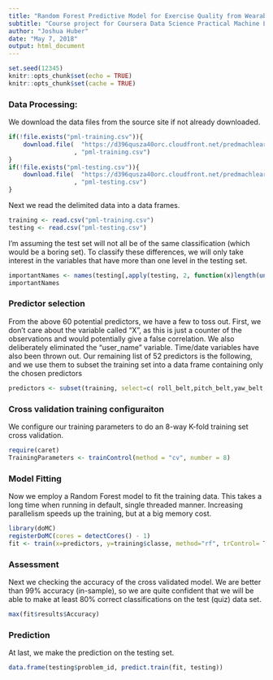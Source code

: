 ```yaml
---
title: "Random Forest Predictive Model for Exercise Quality from Wearable Technology Telemetry"
subtitle: "Course project for Coursera Data Science Practical Machine Learning Course"
author: "Joshua Huber"
date: "May 7, 2018"
output: html_document
---
```


```r
set.seed(12345)
knitr::opts_chunk$set(echo = TRUE)
knitr::opts_chunk$set(cache = TRUE)
```

### Data Processing:
We download the data files from the source site if not already downloaded.
```r
if(!file.exists("pml-training.csv")){
    download.file(  "https://d396qusza40orc.cloudfront.net/predmachlearn/pml-training.csv"
                  , "pml-training.csv")
}
if(!file.exists("pml-testing.csv")){
    download.file(  "https://d396qusza40orc.cloudfront.net/predmachlearn/pml-testing.csv"
                  , "pml-testing.csv")
}
```
Next we read the delimited data into a data frames.
```r
training <- read.csv("pml-training.csv")
testing <- read.csv("pml-testing.csv")
```
I'm assuming the test set will not all be of the same classification (which would be a boring set).  To classify these differences, we will only take interest in the variables that have more than one level in the testing set.
```r
importantNames <- names(testing[,apply(testing, 2, function(x)length(unique(x))) > 1])
importantNames
```
### Predictor selection
From the above 60 potential predictors, we have a few to toss out.  First, we don't care about the variable called "X", as this is just a counter of the observations and would potentially give a false correlation. We also deliberately eliminated the "user_name" variable.  Time/date variables have also been thrown out.  Our remaining list of 52 predictors is the following, and we use them to subset the training set into a data frame containing only the chosen predictors 
```r
predictors <- subset(training, select=c( roll_belt,pitch_belt,yaw_belt,total_accel_belt,gyros_belt_x,gyros_belt_y,gyros_belt_z,accel_belt_x,accel_belt_y,accel_belt_z,magnet_belt_x,magnet_belt_y,magnet_belt_z,roll_arm,pitch_arm,yaw_arm,total_accel_arm,gyros_arm_x,gyros_arm_y,gyros_arm_z,accel_arm_x,accel_arm_y,accel_arm_z,magnet_arm_x,magnet_arm_y,magnet_arm_z,roll_dumbbell,pitch_dumbbell,yaw_dumbbell,total_accel_dumbbell,gyros_dumbbell_x,gyros_dumbbell_y,gyros_dumbbell_z,accel_dumbbell_x,accel_dumbbell_y,accel_dumbbell_z,magnet_dumbbell_x,magnet_dumbbell_y,magnet_dumbbell_z,roll_forearm,pitch_forearm,yaw_forearm,total_accel_forearm,gyros_forearm_x,gyros_forearm_y,gyros_forearm_z,accel_forearm_x,accel_forearm_y,accel_forearm_z,magnet_forearm_x,magnet_forearm_y,magnet_forearm_z))
```
### Cross validation training configuraiton
We configure our training parameters to do an 8-way K-fold training set cross validation.
```r
require(caret)
TrainingParameters <- trainControl(method = "cv", number = 8)
```
### Model Fitting
Now we employ a Random Forest model to fit the training data.  This takes a long time when running in default, single threaded manner.  Increasing parallelism speeds up the training, but at a big memory cost. 
```r
library(doMC)
registerDoMC(cores = detectCores() - 1)
fit <- train(x=predictors, y=training$classe, method="rf", trControl= TrainingParameters)
```
### Assessment
Next we checking the accuracy of the cross validated model. We are better than 99% accuracy (in-sample), so we are quite confident that we will be able to make at least 80% correct classifications on the test (quiz) data set.
```r
max(fit$results$Accuracy)
```
### Prediction
At last, we make the prediction on the testing set.  
```r
data.frame(testing$problem_id, predict.train(fit, testing))
```
